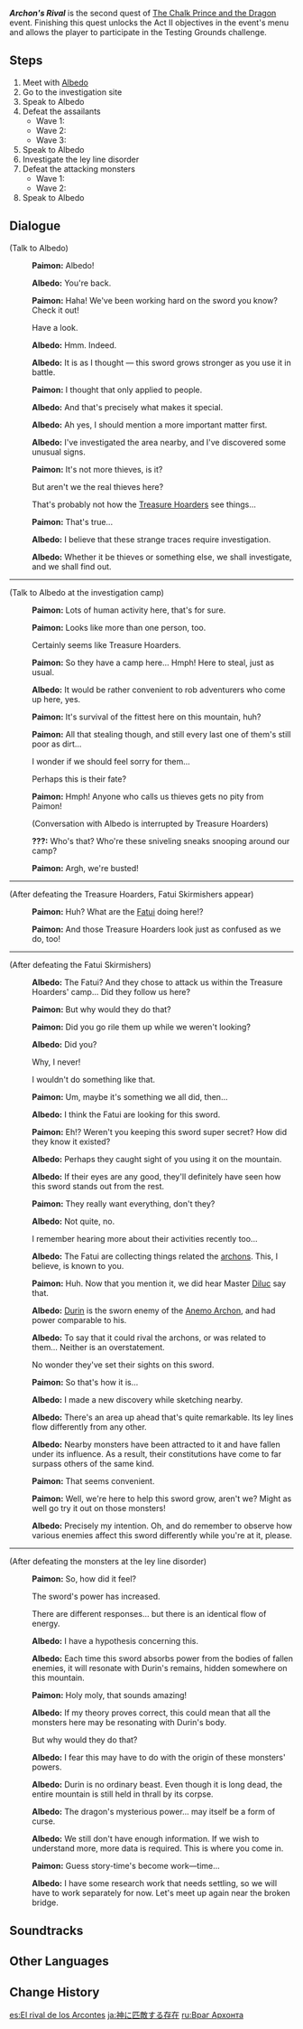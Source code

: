 {{Quest Infobox
|id            = 41211
|type          = Story
|event_name    = The Chalk Prince and the Dragon
|actNum        = II
|part          = 2
|startLocation = [[Dragonspine]], [[Mondstadt]]
|region        = Mondstadt
|area          = Dragonspine
|prev          = Festering Desire (Quest)
|next          = Raiders Amidst Snow Mist
|rewards       = Primogem*60;Hero's Wit*3;Mora*30,000
|characters    = Albedo; Paimon; Traveler
|voiced        = yes
}}

'''''Archon's Rival''''' is the second quest of [[The Chalk Prince and the Dragon]] event. Finishing this quest unlocks the Act II objectives in the event's menu and allows the player to participate in the Testing Grounds challenge.

==Steps==
# Meet with [[Albedo]]
# Go to the investigation site
# Speak to Albedo
# Defeat the assailants
#* Wave 1: {{Enemy List|Treasure Hoarders: Scout*2;Treasure Hoarders: Pyro Potioneer*2}}
#* Wave 2: {{Enemy List|Treasure Hoarders: Marksman*2;Treasure Hoarders: Seaman;Treasure Hoarders: Crusher}}
#* Wave 3: {{Enemy List|Fatui Skirmisher - Cryogunner Legionnaire;Fatui Skirmisher - Cryogunner Legionnaire;Fatui Skirmisher - Anemoboxer Vanguard}}
# Speak to Albedo
# Investigate the ley line disorder
# Defeat the attacking monsters
#* Wave 1: {{Enemy|Ice Shield Hilichurl Guard|x=3}}
#* Wave 2: {{Enemy List|Cryo Hilichurl Grenadier*2;Ice Shieldwall Mitachurl}}
# Speak to Albedo

==Dialogue==
{{Quest Description|As [[Albedo]] expected, [[Festering Desire|this sword]] can absorb the power to display a facsimile of "growth." This rare ability has caused it to catch the eye of certain parties with ulterior motives.}}
{{Dialogue Start}}
;(Talk to Albedo)
:{{A|vo eqxs002 2 paimon 01.ogg}} '''Paimon:''' Albedo!
:{{A|vo eqxs002 2 albedo 01.ogg}} '''Albedo:''' You're back.
:{{A|vo eqxs002 2 paimon 02.ogg}} '''Paimon:''' Haha! We've been working hard on the sword you know? Check it out!
:{{DIcon}} Have a look.
:{{A|vo eqxs002 2 albedo 02.ogg}} '''Albedo:''' Hmm. Indeed.
:{{A|vo eqxs002 2 albedo 03.ogg}} '''Albedo:''' It is as I thought &mdash; this sword grows stronger as you use it in battle.
:{{A|vo eqxs002 2 paimon 03.ogg}} '''Paimon:''' I thought that only applied to people.
:{{A|vo eqxs002 2 albedo 04.ogg}} '''Albedo:''' And that's precisely what makes it special.
:{{A|vo eqxs002 2 albedo 05.ogg}} '''Albedo:''' Ah yes, I should mention a more important matter first.
:{{A|vo eqxs002 2 albedo 06.ogg}} '''Albedo:''' I've investigated the area nearby, and I've discovered some unusual signs.
:{{A|vo eqxs002 2 paimon 04.ogg}} '''Paimon:''' It's not more thieves, is it?
:{{DIcon}} But aren't we the real thieves here?
:{{DIcon}} That's probably not how the [[Treasure Hoarders]] see things...
:{{A|vo eqxs002 2 paimon 05.ogg}} '''Paimon:''' That's true...
:{{A|vo eqxs002 2 albedo 07.ogg}} '''Albedo:''' I believe that these strange traces require investigation.
:{{A|vo eqxs002 2 albedo 08.ogg}} '''Albedo:''' Whether it be thieves or something else, we shall investigate, and we shall find out.
----
;(Talk to Albedo at the investigation camp)
:{{A|vo eqxs002 2 paimon 06.ogg}} '''Paimon:''' Lots of human activity here, that's for sure.
:{{A|vo eqxs002 2 paimon 07.ogg}} '''Paimon:''' Looks like more than one person, too.
:{{DIcon}} Certainly seems like Treasure Hoarders.
:{{A|vo eqxs002 2 paimon 08.ogg}} '''Paimon:''' So they have a camp here... Hmph! Here to steal, just as usual.
:{{A|vo eqxs002 2 albedo 09.ogg}} '''Albedo:''' It would be rather convenient to rob adventurers who come up here, yes.
:{{A|vo eqxs002 2 paimon 09.ogg}} '''Paimon:''' It's survival of the fittest here on this mountain, huh?
:{{A|vo eqxs002 2 paimon 10.ogg}} '''Paimon:''' All that stealing though, and still every last one of them's still poor as dirt...
:{{DIcon}} I wonder if we should feel sorry for them...
:{{DIcon}} Perhaps this is their fate?
:{{A|vo eqxs002 2 paimon 11.ogg}} '''Paimon:''' Hmph! Anyone who calls us thieves gets no pity from Paimon!
:;(Conversation with Albedo is interrupted by Treasure Hoarders)
:{{A|vo eqxs002 2 thoardera 01.ogg}} '''???:''' Who's that? Who're these sniveling sneaks snooping around our camp?
:{{A|vo eqxs002 2 paimon 12.ogg}} '''Paimon:''' Argh, we're busted!
----
;(After defeating the Treasure Hoarders, Fatui Skirmishers appear)
:{{A|vo eqxs002 5 paimon 01.ogg}} '''Paimon:''' Huh? What are the [[Fatui]] doing here!?
:{{A|vo eqxs002 5 paimon 02.ogg}} '''Paimon:''' And those Treasure Hoarders look just as confused as we do, too!
----
;(After defeating the Fatui Skirmishers)
:{{A|vo eqxs002 6 albedo 01.ogg}} '''Albedo:''' The Fatui? And they chose to attack us within the Treasure Hoarders' camp... Did they follow us here?
:{{A|vo eqxs002 6 paimon 03.ogg}} '''Paimon:''' But why would they do that?
:{{A|vo eqxs002 6 paimon 04.ogg}} '''Paimon:''' Did you go rile them up while we weren't looking?
:{{A|vo eqxs002 6 albedo 02.ogg}} '''Albedo:''' Did you?
:{{DIcon}} Why, I never!
:{{DIcon}} I wouldn't do something like that.
:{{A|vo eqxs002 6 paimon 05.ogg}} '''Paimon:''' Um, maybe it's something we all did, then...
:{{A|vo eqxs002 6 albedo 03.ogg}} '''Albedo:''' I think the Fatui are looking for this sword.
:{{A|vo eqxs002 6 paimon 06.ogg}} '''Paimon:''' Eh!? Weren't you keeping this sword super secret? How did they know it existed?
:{{A|vo eqxs002 6 albedo 04.ogg}} '''Albedo:''' Perhaps they caught sight of you using it on the mountain.
:{{A|vo eqxs002 6 albedo 05.ogg}} '''Albedo:''' If their eyes are any good, they'll definitely have seen how this sword stands out from the rest.
:{{A|vo eqxs002 6 paimon 07.ogg}} '''Paimon:''' They really want everything, don't they?
:{{A|vo eqxs002 6 albedo 06.ogg}} '''Albedo:''' Not quite, no.
:{{DIcon}} I remember hearing more about their activities recently too...
:{{A|vo eqxs002 6 albedo 07.ogg}} '''Albedo:''' The Fatui are collecting things related the [[archons]]. This, I believe, is known to you.
:{{A|vo eqxs002 6 paimon 08.ogg}} '''Paimon:''' Huh. Now that you mention it, we did hear Master [[Diluc]] say that.
:{{A|vo eqxs002 6 albedo 08.ogg}} '''Albedo:''' [[Durin]] is the sworn enemy of the [[Barbatos|Anemo Archon]], and had power comparable to his.
:{{A|vo eqxs002 6 albedo 09.ogg}} '''Albedo:''' To say that it could rival the archons, or was related to them... Neither is an overstatement.
:{{DIcon}} No wonder they've set their sights on this sword.
:{{A|vo eqxs002 6 paimon 09.ogg}} '''Paimon:''' So that's how it is...
:{{A|vo eqxs002 6 albedo 10.ogg}} '''Albedo:''' I made a new discovery while sketching nearby.
:{{A|vo eqxs002 6 albedo 11.ogg}} '''Albedo:''' There's an area up ahead that's quite remarkable. Its ley lines flow differently from any other.
:{{A|vo eqxs002 6 albedo 12.ogg}} '''Albedo:''' Nearby monsters have been attracted to it and have fallen under its influence. As a result, their constitutions have come to far surpass others of the same kind.
:{{A|vo eqxs002 6 paimon 10.ogg}} '''Paimon:''' That seems convenient.
:{{A|vo eqxs002 6 paimon 11.ogg}} '''Paimon:''' Well, we're here to help this sword grow, aren't we? Might as well go try it out on those monsters!
:{{A|vo eqxs002 6 albedo 13.ogg}} '''Albedo:''' Precisely my intention. Oh, and do remember to observe how various enemies affect this sword differently while you're at it, please.
----
;(After defeating the monsters at the ley line disorder)
:{{A|vo eqxs002 9 paimon 01.ogg}} '''Paimon:''' So, how did it feel?
:{{DIcon}} The sword's power has increased.
:{{DIcon}} There are different responses... but there is an identical flow of energy.
:{{A|vo eqxs002 9 albedo 01.ogg}} '''Albedo:''' I have a hypothesis concerning this.
:{{A|vo eqxs002 9 albedo 02.ogg}} '''Albedo:''' Each time this sword absorbs power from the bodies of fallen enemies, it will resonate with Durin's remains, hidden somewhere on this mountain.
:{{A|vo eqxs002 9 paimon 02.ogg}} '''Paimon:''' Holy moly, that sounds amazing!
:{{A|vo eqxs002 9 albedo 03.ogg}} '''Albedo:''' If my theory proves correct, this could mean that all the monsters here may be resonating with Durin's body.
:{{DIcon}} But why would they do that?
:{{A|vo eqxs002 9 albedo 04.ogg}} '''Albedo:''' I fear this may have to do with the origin of these monsters' powers.
:{{A|vo eqxs002 9 albedo 05.ogg}} '''Albedo:''' Durin is no ordinary beast. Even though it is long dead, the entire mountain is still held in thrall by its corpse.
:{{A|vo eqxs002 9 albedo 06.ogg}} '''Albedo:''' The dragon's mysterious power... may itself be a form of curse.
:{{A|vo eqxs002 9 albedo 07.ogg}} '''Albedo:''' We still don't have enough information. If we wish to understand more, more data is required. This is where you come in.
:{{A|vo eqxs002 9 paimon 03.ogg}} '''Paimon:''' Guess story-time's become work&mdash;time...
:{{A|vo eqxs002 9 albedo 08.ogg}} '''Albedo:''' I have some research work that needs settling, so we will have to work separately for now. Let's meet up again near the broken bridge.
{{Dialogue End}}

==Soundtracks==
{{Soundtracks by Category Table|type=quest}}

==Other Languages==
{{Other Languages
|en      = Archon's Rival
|zhs     = 敌神者
|zhs_rm  = Dí Shén Zhě
|zht     = 敵神者
|zht_rm  = Dí Shén Zhě
|zh_tl   = One Against the Gods
|ja      = 神に匹敵する存在
|ja_rm   = Kami ni Hitteki Suru Sonzai
|ja_tl   = An Existence Who Rivals a God
|ko      = 신에 대적하는 자
|ko_rm   = Sin-e Daejeokhaneun Ja
|ko_tl   = One Against God
|es      = El rival de los Arcontes
|es_tl   = The Rival of Archons
|fr      = L'antédivin
|fr_tl   = The Pre-Divine
|ru      = Враг Архонта
|ru_tl   = Archon's Enemy
|th      = การท้าทายเทพเจ้า
|th_rm   = Kan Tha Thai Theppachao
|th_tl   = To Challenge Gods
|vi      = Kẻ Chống Đối Thần
|vi_tl   = 
|de      = Gegner eines Gottes
|de_tl   = Archon's Enemy
|id      = Penantang Dewa
|id_tl   = Archon's Challenger
|pt      = Para Rivalizar Deuses
|pt_tl   = To Rival Gods
}}

==Change History==
{{Change History|1.2}}

[[es:El rival de los Arcontes]]
[[ja:神に匹敵する存在]]
[[ru:Враг Архонта]]
